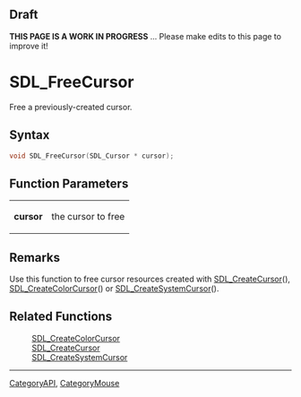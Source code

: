 
== Draft ==


'''THIS PAGE IS A WORK IN PROGRESS''' ... Please make edits to this page to improve it!


= SDL_FreeCursor =

Free a previously-created cursor.

== Syntax ==

<syntaxhighlight lang='c'>
void SDL_FreeCursor(SDL_Cursor * cursor);
</syntaxhighlight>

== Function Parameters ==

{|
|'''cursor'''
|the cursor to free
|}

== Remarks ==

Use this function to free cursor resources created with
[[SDL_CreateCursor]](), [[SDL_CreateColorCursor]]() or
[[SDL_CreateSystemCursor]]().

== Related Functions ==

:[[SDL_CreateColorCursor]]
:[[SDL_CreateCursor]]
:[[SDL_CreateSystemCursor]]

----
[[CategoryAPI]], [[CategoryMouse]]


